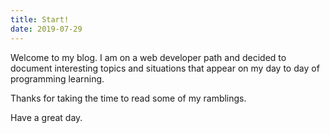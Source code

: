 ```yaml
---
title: Start!
date: 2019-07-29
---
```


Welcome to my blog. I am on a web developer path and decided to document interesting topics and situations that appear on my day to day of programming learning.

Thanks for taking the time to read some of my ramblings.

Have a great day.
